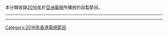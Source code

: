 本分類收錄[[2016年|2016年]]於[[亞洲電視|亞洲電視]]所播放的自製節目。

----

{{cat year nav
| year = 2016
| cat = 亞洲電視節目
| sortkey = 亞洲電視節目
| article = 亞洲電視節目
| in = 
}}
----

[[Category:2016年香港電視節目|Category:2016年香港電視節目]]